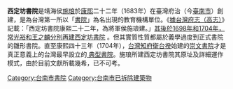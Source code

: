 '''西定坊書院'''是靖海侯[[施琅|施琅]]於[[康熙|康熙]]二十二年（1683年）在臺灣府治（今[[臺南市|臺南市]]）創建，是為台灣第一所以「[[書院|書院]]」為名出現的教育機構單位。《[http://www.guoxue123.com/tw/02/065/012.htm 據[[台灣府志|台灣府志（高志）]]]》記載：「西定坊書院康熙二十二年，為將軍侯施琅建。」[http://www.tmps.hc.edu.tw/school/culture/95-96culture-1/history/smenu_photomenu_smenuid_1372.html 其後於1698年和1704年，常光裕和王之麟分別再建西定坊書院] {{Wayback|url=http://www.guoxue123.com/tw/02/065/012.htm |date=20190622132458 }}。但其實質性質都屬於義學過度到正式書院的雛形書院。直至康熙四十三年（1704年），[[台灣知府|台灣知府]][[衛台揆|衛台揆]]始建的[[崇文書院(臺灣)|崇文書院]]才是真正意義上的台灣最早設立的[http://tln.nmtl.gov.tw/ch/m2/nmtl_w1_m2_c_6.aspx?k=%E6%96%BD%E7%90%85&Sid=146 {{Wayback|url=http://tln.nmtl.gov.tw/ch/m2/nmtl_w1_m2_c_6.aspx?k=%E6%96%BD%E7%90%85&Sid=146 |date=20181210225133 }} 典型[[書院|書院]]]。施琅所建西定坊書院其原址及詳細運作模式，由於目前文獻所載幾希，已不可考。

{{臺灣的書院}}
[[Category:台南市書院|Category:台南市書院]]
[[Category:台南市已拆除建築物|Category:台南市已拆除建築物]]